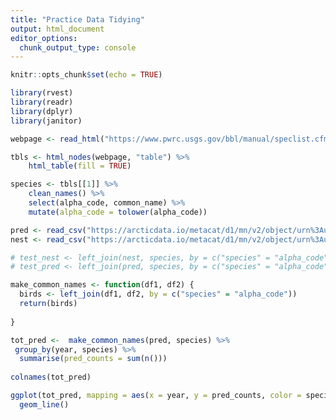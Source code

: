 ```yaml
---
title: "Practice Data Tidying"
output: html_document
editor_options: 
  chunk_output_type: console
---
```


```r
knitr::opts_chunk$set(echo = TRUE)
```

```r
library(rvest)
library(readr)
library(dplyr)
library(janitor)
```

```r
webpage <- read_html("https://www.pwrc.usgs.gov/bbl/manual/speclist.cfm")

tbls <- html_nodes(webpage, "table") %>% 
    html_table(fill = TRUE)

species <- tbls[[1]] %>% 
    clean_names() %>% 
    select(alpha_code, common_name) %>% 
    mutate(alpha_code = tolower(alpha_code))
```

```r
pred <- read_csv("https://arcticdata.io/metacat/d1/mn/v2/object/urn%3Auuid%3A982bd2fc-4edf-4da7-96ef-0d11b853102d")
nest <- read_csv("https://arcticdata.io/metacat/d1/mn/v2/object/urn%3Auuid%3A9ffec04c-7e2d-41dd-9e88-b6c2e8c4375e")

```

```r

# test_nest <- left_join(nest, species, by = c("species" = "alpha_code"))
# test_pred <- left_join(pred, species, by = c("species" = "alpha_code"))

make_common_names <- function(df1, df2) {
  birds <- left_join(df1, df2, by = c("species" = "alpha_code"))
  return(birds)
  
}

tot_pred <-  make_common_names(pred, species) %>% 
 group_by(year, species) %>%
  summarise(pred_counts = sum(n()))
  
colnames(tot_pred)

ggplot(tot_pred, mapping = aes(x = year, y = pred_counts, color = species)) +
  geom_line()
  
```



